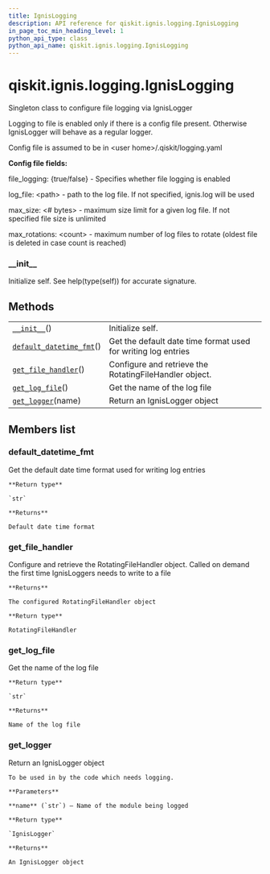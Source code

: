 ```yaml
---
title: IgnisLogging
description: API reference for qiskit.ignis.logging.IgnisLogging
in_page_toc_min_heading_level: 1
python_api_type: class
python_api_name: qiskit.ignis.logging.IgnisLogging
---
```


<span id="qiskit-ignis-logging-ignislogging" />

# qiskit.ignis.logging.IgnisLogging

<Class id="qiskit.ignis.logging.IgnisLogging" isDedicatedPage={true} github="https://github.com/qiskit-community/qiskit-ignis/tree/stable/0.5/qiskit/ignis/logging/ignis_logging.py" signature="IgnisLogging(log_config_path=None)" modifiers="class">
  Singleton class to configure file logging via IgnisLogger

  Logging to file is enabled only if there is a config file present. Otherwise IgnisLogger will behave as a regular logger.

  Config file is assumed to be in \<user home>/.qiskit/logging.yaml

  **Config file fields:**

  file\_logging: \{true/false} - Specifies whether file logging is enabled

  log\_file: \<path> - path to the log file. If not specified, ignis.log will be used

  max\_size: \<# bytes> - maximum size limit for a given log file. If not specified file size is unlimited

  max\_rotations: \<count> - maximum number of log files to rotate (oldest file is deleted in case count is reached)

  ### \_\_init\_\_

  <Function id="qiskit.ignis.logging.IgnisLogging.__init__" signature="__init__()">
    Initialize self. See help(type(self)) for accurate signature.
  </Function>

  ## Methods

  |                                                                                                                                              |                                                               |
  | -------------------------------------------------------------------------------------------------------------------------------------------- | ------------------------------------------------------------- |
  | [`__init__`](#qiskit.ignis.logging.IgnisLogging.__init__ "qiskit.ignis.logging.IgnisLogging.__init__")()                                     | Initialize self.                                              |
  | [`default_datetime_fmt`](#qiskit.ignis.logging.IgnisLogging.default_datetime_fmt "qiskit.ignis.logging.IgnisLogging.default_datetime_fmt")() | Get the default date time format used for writing log entries |
  | [`get_file_handler`](#qiskit.ignis.logging.IgnisLogging.get_file_handler "qiskit.ignis.logging.IgnisLogging.get_file_handler")()             | Configure and retrieve the RotatingFileHandler object.        |
  | [`get_log_file`](#qiskit.ignis.logging.IgnisLogging.get_log_file "qiskit.ignis.logging.IgnisLogging.get_log_file")()                         | Get the name of the log file                                  |
  | [`get_logger`](#qiskit.ignis.logging.IgnisLogging.get_logger "qiskit.ignis.logging.IgnisLogging.get_logger")(name)                           | Return an IgnisLogger object                                  |

  ## Members list

  ### default\_datetime\_fmt

  <Function id="qiskit.ignis.logging.IgnisLogging.default_datetime_fmt" signature="default_datetime_fmt()">
    Get the default date time format used for writing log entries

    **Return type**

    `str`

    **Returns**

    Default date time format
  </Function>

  ### get\_file\_handler

  <Function id="qiskit.ignis.logging.IgnisLogging.get_file_handler" signature="get_file_handler()">
    Configure and retrieve the RotatingFileHandler object. Called on demand the first time IgnisLoggers needs to write to a file

    **Returns**

    The configured RotatingFileHandler object

    **Return type**

    RotatingFileHandler
  </Function>

  ### get\_log\_file

  <Function id="qiskit.ignis.logging.IgnisLogging.get_log_file" signature="get_log_file()">
    Get the name of the log file

    **Return type**

    `str`

    **Returns**

    Name of the log file
  </Function>

  ### get\_logger

  <Function id="qiskit.ignis.logging.IgnisLogging.get_logger" signature="get_logger(name)">
    Return an IgnisLogger object

    To be used in by the code which needs logging.

    **Parameters**

    **name** (`str`) – Name of the module being logged

    **Return type**

    `IgnisLogger`

    **Returns**

    An IgnisLogger object
  </Function>
</Class>

